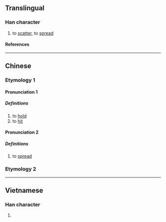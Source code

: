 {{character info/new}}
==Translingual==

===Han character===
{{Han char|rn=64|rad=手|as=05|sn=8|four=54027|canj=QKLB|ids=⿰扌布}}

# to [[scatter]], to [[spread]]

====References====
{{Han ref|kx=0422.190|dkj=11908|dj=0770.150|hdz=31849.070|uh=62AA}}

----

==Chinese==
{{zh-forms}}

===Etymology 1===

====Pronunciation 1====
{{zh-pron
|m=bù
|c=bou3
|c-t=
|g=
|h=pfs=
|j=
|md=
|mn=
|mn-t=
|w=
|x=
|mc=2
|oc=2
|cat=v
}}

=====Definitions=====
{{zh-hanzi}}

# to [[hold]]
# to [[hit]]

====Pronunciation 2====
{{zh-pron
|m=pū
|mc=1
|oc=1
|cat=v
}}

=====Definitions=====
{{zh-hanzi}}

# to [[spread]]

===Etymology 2===
{{zh-see|播|ss}}

----

==Vietnamese==

===Han character===
{{vi-readings|rs=手05|reading=bó}}

# {{rfdef|vi|sort=手05}}